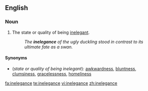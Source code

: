 ==English==

===Noun===
{{en-noun|-|s}}

# The state or quality of being [[inelegant]].
#:''The '''inelegance''' of the ugly duckling stood in contrast to its ultimate fate as a swan.''

====Synonyms====
*(''state or quality of being inelegant''): [[awkwardness]], [[bluntness]], [[clumsiness]], [[gracelessness]], [[homeliness]]

[[fa:inelegance]]
[[te:inelegance]]
[[vi:inelegance]]
[[zh:inelegance]]